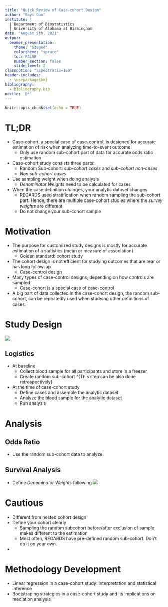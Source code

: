```yaml
---
title: "Quick Review of Case-cohort Design"
author: "Boyi Guo"
institute: |
  | Department of Biostatistics
  | University of Alabama at Birmingham
date: "August 5th, 2021"
output: 
  beamer_presentation:
    theme: "Szeged"
    colortheme: "spruce"
    toc: FALSE
    number_section: false
    slide_level: 2
classoption: "aspectratio=169"
header-includes:
  - \usepackage{bm}
bibliography:
  - bibliography.bib
nocite: '@*'
---
```


```r
knitr::opts_chunk$set(echo = TRUE)
```

# TL;DR
* Case-cohort, a special case of case-control, is designed for accurate estimation of risk when analyzing time-to-event outcome.
  * Only use random sub-cohort part of data for accurate odds ratio estimation
* Case-cohort study consists three parts:
  * Random Sub-cohort: _sub-cohort cases_ and _sub-cohort non-cases_
  * _Non sub-cohort cases_
* Use sampling weight when doing analysis
  * _Denominator Weights_ need to be calculated for cases
* When the case definition changes, your analytic dataset changes
  * REGARDS used stratification when random sampling the sub-cohort part. Hence, there are multiple case-cohort studies where the _survey weights_ are different
  * Do not change your sub-cohort sample


# Motivation

* The purpose for customized study designs is mostly for accurate estimation of a statistics (mean or measure of association)
  * Golden standard: cohort study
* The cohort design is not efficient for studying outcomes that are rear or has long follow-up
  * Case-control design
* Many types of case-control designs, depending on how controls are sampled
  * Case-cohort is a special case of case-control
* A big part of data collected in the case-cohort design, the random sub-cohort, can be repeatedly used when studying other definitions of cases.

# Study Design

![](FlowChart.png)

## Logistics
* At baseline
  * Collect blood sample for all participants and store in a freezer
  * Create random sub-cohort ^{This step can be also done retrospectively}

* At the time of case-cohort study
  * Define cases and assemble the analytic dataset
  * Analyze the blood sample for the analytic dataset
  * Run analysis

# Analysis
## Odds Ratio
* Use the random sub-cohort data to analyze

## Survival Analysis
* Define _Denominator Weights_ following
![](Denominator_weights.jpg)

# Cautious 
* Different from nested cohort design
* Define your cohort clearly
  * Sampling the random subcohort before/after exclusion of sample makes different to the estimation
  * Most often, REGARDS have pre-defined random sub-cohort. Don't do it on your own.
* 

# Methodology Development
* Linear regression in a case-cohort study: interpretation and statistical inference
* Bootstraping strategies in a case-cohort study and its implications on mediation analysis

